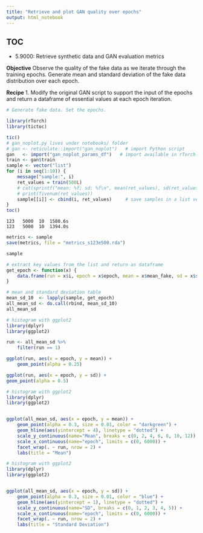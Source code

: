 ```yaml
---
title: "Retrieve and plot GAN quality over epochs"
output: html_notebook
---
```


## TOC
- 5.9000: Retrieve synthetic data and GAN evaluation metrics

**Objective**
Observe the quality of the fake data as we iterate through the training epochs.
Generate mean and standard deviation of the fake data distribution over each epoch.

**Recipe**
1. Modify the original GAN script to support the input of the epochs and return a dataframe of essential values at each epoch iteration.


```r
# Generate fake data. Set the epochs.

library(rTorch)
library(tictoc)

tic()
# gan_noplot.py lives under notebooks/ folder
# gan <- reticulate::import("gan_noplot")   # import Python script
gan   <- import("gan_noplot_params_df")   # import available in rTorch
train <- gan$train
sample <- vector("list")
for (i in seq(1:10)) {
    message("sample:", i)
    ret_values = train(500L)
    # cat(sprintf("mean: %f; sd: %f\n", mean(ret_values), sd(ret_values)))
    # print(fivenum(ret_values))
    sample[[i]] <- cbind(i, ret_values)     # save samples in a list vector
}
toc()
```

```
123   5000  10  1580.6s
123   5000  10  1394.0s
```

```r
metrics <- sample
save(metrics, file = "metrics_s123e500.rda")
```


```r
sample
```



```r
# extract key values from the list and return as dataframe
get_epoch <- function(x) {
    data.frame(run = x$i, epoch = x$epoch, mean = x$mean_fake, sd = x$sd_fake)
}

# mean and standard deviation table
mean_sd_10  <- lapply(sample, get_epoch)
all_mean_sd <- do.call(rbind, mean_sd_10)
all_mean_sd
```


```r
# histogram with ggplot2
library(dplyr)
library(ggplot2)

run <- all_mean_sd %>% 
    filter(run == 1) 

ggplot(run, aes(x = epoch, y = mean)) +
    geom_point(alpha = 0.25)

ggplot(run, aes(x = epoch, y = sd)) +
geom_point(alpha = 0.5)
```

```r
# histogram with ggplot2
library(dplyr)
library(ggplot2)


ggplot(all_mean_sd, aes(x = epoch, y = mean)) +
    geom_point(alpha = 0.3, size = 0.01, color = "darkgreen") +
    geom_hline(aes(yintercept = 4), linetype = "dotted") + 
    scale_y_continuous(name="Mean", breaks = c(0, 2, 4, 6, 8, 10, 12)) +
    scale_x_continuous(name="epoch", limits = c(0, 6000)) +
    facet_wrap(. ~ run, nrow = 2) +
    labs(title = "Mean")
```

```r
# histogram with ggplot2
library(dplyr)
library(ggplot2)


ggplot(all_mean_sd, aes(x = epoch, y = sd)) +
    geom_point(alpha = 0.3, size = 0.01, color = "blue") +
    geom_hline(aes(yintercept = 1), linetype = "dotted") + 
    scale_y_continuous(name="SD", breaks = c(0, 1, 2, 3, 4, 5)) +
    scale_x_continuous(name="epoch", limits = c(0, 6000)) +
    facet_wrap(. ~ run, nrow = 2) +
    labs(title = "Standard Deviation")
```
